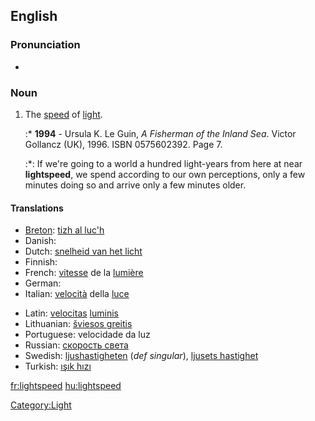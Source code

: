 ==English==

===Pronunciation===
* {{audio|en-us-lightspeed.ogg|Audio (US)}}

===Noun===
{{infl|en|noun}}

# The [[speed]] of [[light]].
#:* '''1994''' - Ursula K. Le Guin, ''A Fisherman of the Inland Sea''. Victor Gollancz (UK), 1996. ISBN 0575602392. Page 7.
#:*: If we're going to a world a hundred light-years from here at near '''lightspeed''', we spend according to our own perceptions, only a few minutes doing so and arrive only a few minutes older.

====Translations====
{{trans-top|the speed of light}}
* [[Breton]]: [[tizh al luc'h]]
* Danish: {{t|da|lysets hastighed}}
* Dutch: [[snelheid van het licht]] {{f}}
* Finnish: {{t-|fi|valonnopeus}}
* French: [[vitesse]] de la [[lumière]] {{f}}
* German: {{t+|de|Lichtgeschwindigkeit|f}}
* Italian: [[velocità]] della [[luce]] {{f}}
{{trans-mid}}
* Latin: [[velocitas]] [[lumen|luminis]] {{f}}
* Lithuanian: [[šviesos greitis]] {{m}}
* Portuguese: velocidade da luz {{f}}
* Russian: [[скорость света]] {{f}}
* Swedish: [[ljushastigheten]] (''def singular''), [[ljusets hastighet]]
* Turkish: [[ışık hızı]] {{f}}
{{trans-bottom}}

[[Category:Light]]

[[fr:lightspeed]]
[[hu:lightspeed]]
